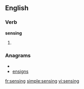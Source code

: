 ==English==

===Verb===
'''sensing'''

# {{present participle of|sense}}

===Anagrams===
* {{alphagram|eginnss}}
* [[ensigns#English|ensigns]]

[[fr:sensing]]
[[simple:sensing]]
[[vi:sensing]]